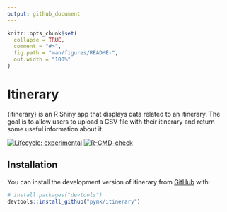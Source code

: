 ```yaml
---
output: github_document
---
```


<!-- README.md is generated from README.Rmd. Please edit that file -->

```r
knitr::opts_chunk$set(
  collapse = TRUE,
  comment = "#>",
  fig.path = "man/figures/README-",
  out.width = "100%"
)
```

# Itinerary

{itinerary} is an R Shiny app that displays data related to an itinerary. The goal is to allow 
users to upload a CSV file with their itinerary and return some useful information 
about it.

<!-- badges: start -->
[![Lifecycle: experimental](https://img.shields.io/badge/lifecycle-experimental-orange.svg)](https://lifecycle.r-lib.org/articles/stages.html#experimental)
[![R-CMD-check](https://github.com/pymk/itinerary/actions/workflows/R-CMD-check.yaml/badge.svg)](https://github.com/pymk/itinerary/actions/workflows/R-CMD-check.yaml)
<!-- badges: end -->

## Installation

You can install the development version of itinerary from [GitHub](https://github.com/pymk/itinerary/) with:

``` r
# install.packages("devtools")
devtools::install_github("pymk/itinerary")
```
